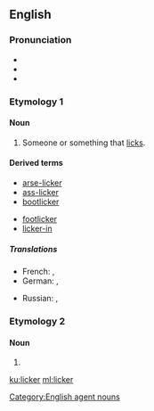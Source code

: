 ==English==

===Pronunciation===
* {{IPA|lɪkə|lang=en}}
* {{homophones|lang=en|liquor}}
* {{rhymes|ɪkə(ɹ)|lang=en}}

===Etymology 1===

====Noun====
{{en-noun}}

# Someone or something that [[lick]]s.

====Derived terms====
{{der-top}}
* [[arse-licker]]
* [[ass-licker]]
* [[bootlicker]]
{{der-mid}}
* [[footlicker]]
* [[licker-in]]
{{der-bottom}}

=====Translations=====
{{trans-top|someone or something that licks}}
* French: {{t+|fr|lécheur|m}}, {{t+|fr|lécheuse|f}}
* German: {{t|de|Lecker|m}}, {{t|de|Leckerin|f}}
{{trans-mid}}
* Russian: {{t+|ru|лизу́н|m}}, {{t+|ru|лизу́нья|f}}
{{trans-bottom}}

===Etymology 2===

====Noun====
{{en-noun|-}}

# {{eye dialect|liquor|lang=en}}

[[Category:English agent nouns]]

[[ku:licker]]
[[ml:licker]]